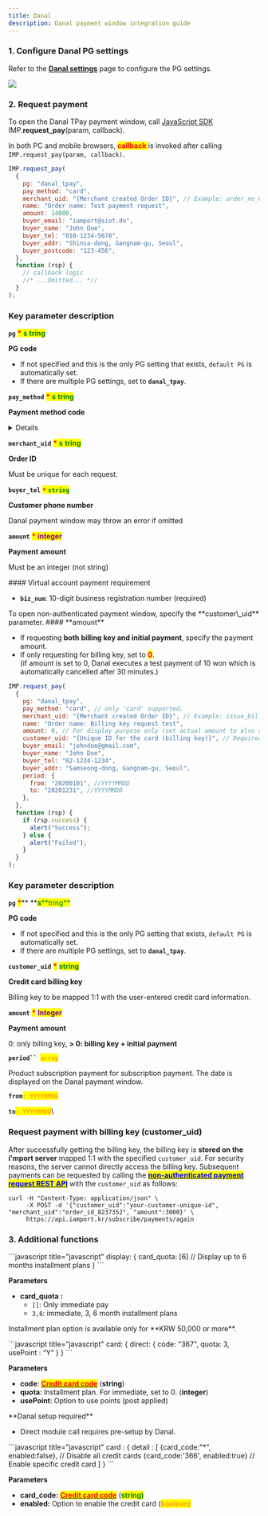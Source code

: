 ```yaml
---
title: Danal
description: Danal payment window integration guide
---
```




### 1. Configure Danal PG settings

Refer to the [**Danal settings**](../../ready/2.-pg/payment-gateway-settings/undefined-2) page to configure the PG settings.

![](</gitbook-assets/en/screenshot 2022-05-30 5.30.00.png>)

### 2. Request payment

To open the Danal TPay payment window, call [JavaScript SDK](../../sdk/javascript-sdk/) IMP.**request_pay**(param, callback).

In both PC and mobile browsers, <mark style="color:red;"> **callback** </mark> is invoked after calling `IMP.request_pay(param, callback)`.

<Tabs>
<Tab title="Authenticated payment request">

```javascript title="Javascript SDK"
IMP.request_pay(
  {
    pg: "danal_tpay",
    pay_method: "card",
    merchant_uid: "{Merchant created Order ID}", // Example: order_no_0001
    name: "Order name: Test payment request",
    amount: 14000,
    buyer_email: "iamport@siot.do",
    buyer_name: "John Doe",
    buyer_tel: "010-1234-5678",
    buyer_addr: "Shinsa-dong, Gangnam-gu, Seoul",
    buyer_postcode: "123-456",
  },
  function (rsp) {
    // callback logic
    //* ...Omitted... *//
  }
);
```

### Key parameter description

**`pg`** <mark style="color:red;"> **\*** </mark> <mark style="color:green;"> **s** </mark><mark style="color:green;"> **tring** </mark>

**PG code**

- If not specified and this is the only PG setting that exists, `default PG` is automatically set.
- If there are multiple PG settings, set to **`danal_tpay`**.

**`pay_method`** <mark style="color:red;"> **\*** </mark> <mark style="color:green;"> **s** </mark><mark style="color:green;"> **tring** </mark>

**Payment method code**

<Details>
<p slot="summary">Payment method codes</p>

- `card` (credit card)
- `trans`(instant account transfer)
- `vbank`(virtual account)
- `cultureland`(Cultureland)
- `happymoney`(Happy Money)
- `booknlife` (Book n culture gift card)

</Details>

**`merchant_uid`** <mark style="color:red;"> **\*** </mark> <mark style="color:green;"> **s** </mark><mark style="color:green;"> **tring** </mark>

**Order ID**

Must be unique for each request.

**`buyer_tel`** <mark style="color:red;"> **`*`** </mark><mark style="color:green;"> **`string`** </mark>

**Customer phone number**

Danal payment window may throw an error if omitted

**`amount`** <mark style="color:red;"> **\*** </mark> <mark style="color:purple;"> **integer** </mark>

**Payment amount**

Must be an integer (not string)

<Hint style="info">
#### Virtual account payment requirement

- **`biz_num`**: 10-digit business registration number (required)

</Hint>

<Codepen user="chaiport" slug="jOZZgGG" />
</Tab>

<Tab title="Non-authenticated payment request">
To open non-authenticated payment window, specify the **customer\_uid** parameter.

<Hint style="danger">
#### **amount**

- If requesting **both billing key and initial payment**, specify the payment amount.
- If only requesting for billing key, set to <mark style="color:red;">**0**</mark>.\
  (if amount is set to 0, Danal executes a test payment of 10 won which is automatically cancelled after 30 minutes.)

</Hint>

```javascript title="Javascript SDK"
IMP.request_pay(
  {
    pg: "danal_tpay",
    pay_method: "card", // only 'card' supported.
    merchant_uid: "{Merchant created Order ID}", // Example: issue_billingkey_monthly_0001
    name: "Order name: Billing key request test",
    amount: 0, // For display purpose only (set actual amount to also request payment approval).
    customer_uid: "{Unique ID for the card (billing key)}", // Required (Example: gildong_0001_1234)
    buyer_email: "johndoe@gmail.com",
    buyer_name: "John Doe",
    buyer_tel: "02-1234-1234",
    buyer_addr: "Samseong-dong, Gangnam-gu, Seoul",
    period: {
      from: "20200101", //YYYYMMDD
      to: "20201231", //YYYYMMDD
    },
  },
  function (rsp) {
    if (rsp.success) {
      alert("Success");
    } else {
      alert("Failed");
    }
  }
);
```

### Key parameter description

**`pg`** <mark style="color:red;">**\***</mark>\*\* **<mark style="color:green;">**s**</mark><mark style="color:green;">**tring\*\*</mark>

**PG code**

- If not specified and this is the only PG setting that exists, `default PG` is automatically set.
- If there are multiple PG settings, set to **`danal_tpay`**.

**`customer_uid`** <mark style="color:red;">**\***</mark> <mark style="color:green;">**string**</mark>

**Credit card billing key**

Billing key to be mapped 1:1 with the user-entered credit card information.

**`amount`** <mark style="color:red;">**\***</mark> <mark style="color:purple;">**Integer**</mark>

**Payment amount**

0: only billing key, **> 0: billing key + initial payment**

**` period``  `**<mark style="color:orange;">**`array`**</mark>

Product subscription payment for subscription payment. The date is displayed on the Danal payment window.

**`from`**<mark style="color:orange;">**`: YYYYMMDD`**</mark>

**`to`**<mark style="color:orange;">**`: YYYYMMDD`**</mark>\

### Request payment with billing key (customer_uid)

After successfully getting the billing key, the billing key is **stored on the i'mport server** mapped 1:1 with the specified `customer_uid`. For security reasons, the server cannot directly access the billing key. Subsequent payments can be requested by calling the [<mark style="color:blue;">**non-authenticated payment request REST API**</mark>](../../api/api/api) with the `customer_uid` as follows:

```title="sever-side"
curl -H "Content-Type: application/json" \
     -X POST -d '{"customer_uid":"your-customer-unique-id", "merchant_uid":"order_id_8237352", "amount":3000}' \
     https://api.iamport.kr/subscribe/payments/again
```

</Tab>
</Tabs>

### 3. Additional functions

<Tabs>
<Tab title="Installment setting">
```javascript title="javascript"
display: {
    card_quota: [6]  // Display up to 6 months installment plans
}
```

**Parameters**

- **card_quota :**
  - `[]`: Only immediate pay
  - `3,6`: immediate, 3, 6 month installment plans

<Hint style="info">
Installment plan option is available only for **KRW 50,000 or more**.

</Hint>

<Codepen
  user="chaiport"
  slug="mdXXNXV"
  caption="Example of allowing up to 3 months installment plans"
/>

</Tab>

<Tab title="Direct credit card module call">
```javascript title="javascript"
card: {
     direct: {
        code: "367",
        quota: 3,
        usePoint : “Y”
    }
}
```

**Parameters**

- **code**: [<mark style="color:red;">**Credit card code**</mark>](https://chaifinance.notion.site/53589280bbc94fab938d93257d452216?v=eb405baf52134b3f90d438e3bf763630) (**string**)
- **quota**: Installment plan. For immediate, set to 0. (**integer**)
- **usePoint**: Option to use points (post applied)

<Hint style="danger">
**Danal setup required**

- Direct module call requires pre-setup by Danal.

</Hint>

</Tab>

<Tab title="Enable specific credit cards">
```javascript title="javascript"
card : {
    detail : [
        {card_code:"*", enabled:false},     // Disable all credit cards
        {card_code:'366', enabled:true}     // Enable specific credit card
    ]
}
```

**Parameters**

- **card_code:** [<mark style="color:red;">**Credit card code**</mark>](https://chaifinance.notion.site/53589280bbc94fab938d93257d452216?v=eb405baf52134b3f90d438e3bf763630) (<mark style="color:green;">**string)**</mark>
- **enabled:** Option to enable the credit card (<mark style="color:orange;">**boolean)**</mark>

<Codepen
  user="chaiport"
  slug="WNMMVJZ"
  caption="Example of showing only Shinhan Card in the payment window"
/>

</Tab>
</Tabs>
